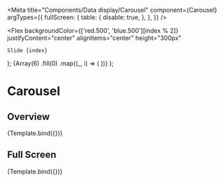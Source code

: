 

<Meta
  title="Components/Data display/Carousel"
  component={Carousel}
  argTypes={{
    fullScreen: {
      table: {
        disable: true,
      },
    },
  }}
/>

  <Flex
    backgroundColor={['red.500', 'blue.500'][index % 2]}
    justifyContent="center"
    alignItems="center"
    height="300px"
  >
    Slide {index}
  </Flex>
);

  <FullHeight>
    <Carousel
      {...args}
      onSlideClick={args.onSlideClick ? action('onSlideClick') : undefined}
    >
      {Array(6)
        .fill(0)
        .map((_, i) => (
          <Slide index={i + 1} key={`slide-${i + 1}`} />
        ))}
    </Carousel>
  </FullHeight>
);

# Carousel

## Overview

<Canvas>
  <Story
    name="Overview"
    args={{
      startIndex: 0,
      onSlideClick: true,
      fullScreen: false,
    }}
  >
    {Template.bind({})}
  </Story>
</Canvas>

## Full Screen

<Canvas>
  <Story
    name="Full screen"
    args={{
      startIndex: 0,
      onSlideClick: true,
      fullScreen: true,
    }}
  >
    {Template.bind({})}
  </Story>
</Canvas>
